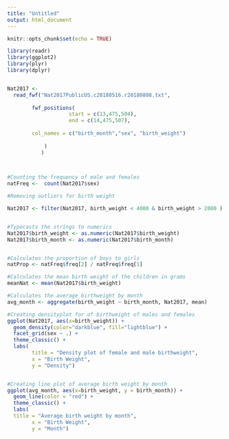 ```yaml
---
title: "Untitled"
output: html_document
---
```


```r
knitr::opts_chunk$set(echo = TRUE)
```


```r

library(readr)
library(ggplot2)
library(plyr)
library(dplyr)


Nat2017 <-
  read_fwf("Nat2017PublicUS.c20180516.r20180808.txt",
           
        fwf_positions(
                    start = c(13,475,504),
                    end = c(14,475,507),
        
        col_names = c("birth_month","sex", "birth_weight")
              
            )
           )

  
```



```r

#Counting the frequency of male and females
natFreq <-  count(Nat2017$sex)

#Removing outliers for birth weight

Nat2017 <- filter(Nat2017, birth_weight < 4000 & birth_weight > 2000 )


#Typecasts the strings to numerics
Nat2017$birth_weight <- as.numeric(Nat2017$birth_weight)
Nat2017$birth_month <- as.numeric(Nat2017$birth_month)


#Calculates the proportion of boys to girls
natProp <- natFreq$freq[2] / natFreq$freq[1]

#Calculates the mean birth weight of the children in grams
meanNat <- mean(Nat2017$birth_weight)

#Calculates the average birthweight by month
avg_month <- aggregate(birth_weight ~ birth_month, Nat2017, mean) 


```


```r

#Creating densityplot for of birthweight of males and females
ggplot(Nat2017, aes(x=birth_weight)) +
  geom_density(color="darkblue", fill="lightblue") +
  facet_grid(sex ~ .) +
  theme_classic() +
  labs(
        title = "Density plot of female and male birthweight",
        x = "Birth Weight",
        y = "Density") 


#Creating line plot of average birth weight by month
ggplot(avg_month, aes(x=birth_weight, y = birth_month)) +
  geom_line(color = "red") +
  theme_classic() +
  labs(
  title = "Average birth weight by month",
        x = "Birth Weight",
        y = "Month") 



```


